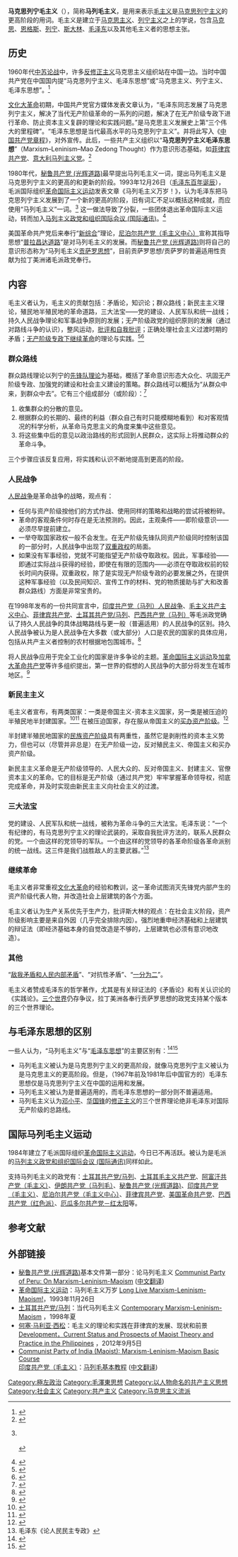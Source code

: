 {{not|马克思列宁主义|毛泽东思想}}
{{馬克思主義}}
'''马克思列宁毛主义'''（{{lang-en|Marxism–Leninism–Maoism}}），简称'''马列毛主义'''，是用来表示[[毛主义|毛主义]]是[[马克思列宁主义|马克思列宁主义]]的更高阶段的用词。毛主义是建立于[[马克思主义|马克思主义]]、[[列宁主义|列宁主义]]之上的学说，包含[[马克思|马克思]]、[[恩格斯|恩格斯]]、[[列宁|列宁]]、[[斯大林|斯大林]]、[[毛泽东|毛泽东]]以及其他毛主义者的思想主张。

== 历史 ==
1960年代[[中苏论战|中苏论战]]中，许多[[反修正主义|反修正主义]]马克思主义组织站在中国一边。当时中国共产党在中国国内提“马克思列宁主义、毛泽东思想”或“马克思主义、列宁主义、毛泽东思想”。<ref>{{Cite book|title=十年论战|last=吴冷西|first=|publisher=中央文献出版社|year=1999|isbn=9787507304732|location=|pages=254-255|quote=小平同志提出，以后我们谈到马克思列宁主义和毛泽东思想的时候，在国内一般可以提“马克思列宁主义、毛泽东思想”。这样提就把两个联系起来，不是两个东西，中间一个顿点，就是表明互相有联系的。}}</ref>

[[文化大革命|文化大革命]]初期，中国共产党官方媒体发表文章认为，“毛泽东同志发展了马克思列宁主义，解决了当代无产阶级革命的一系列的问题，解决了在无产阶级专政下进行革命、防止资本主义复辟的理论和实践问题。”是马克思主义发展史上第“三个伟大的里程碑”。“毛泽东思想是当代最高水平的马克思列宁主义”。并将此写入《[[中国共产党章程|中国共产党章程]]》，对外宣传。此后，一些共产主义组织以“'''马克思列宁主义毛泽东思想'''”（Marxism–Leninism–Mao Zedong Thought）作为意识形态基础，如[[菲律宾共产党|菲律宾共产党]]、[[意大利马列主义党|意大利马列主义党]]。<ref>{{Cite web|author=Ajith CPI (ML) Naxalbari|url=http://library.redspark.nu/2006_-_Marxism-Leninism-Maoism_and_Marxism-Leninism-Mao_Tse-tung_Thought_are_not_the_same|title=Marxism-Leninism-Maoism and Marxism-Leninism-Mao Tse-tung Thought are not the same|accessdate=|date=2006-05-10|publisher=The Worker|archive-date=2018-05-09|archive-url=https://web.archive.org/web/20180509220632/http://library.redspark.nu/2006_-_Marxism-Leninism-Maoism_and_Marxism-Leninism-Mao_Tse-tung_Thought_are_not_the_same|dead-url=no}}</ref>

1980年代，[[秘鲁共产党_(光辉道路)|秘鲁共产党 (光辉道路)]]最早提出马列毛主义一词，提出马列毛主义是马克思列宁主义的更高的和更新的阶段。1993年12月26日（[[毛泽东诞辰|毛泽东百年诞辰]]），毛派国际组织[[革命国际主义运动|革命国际主义运动]]发表文章《马列毛主义万岁！》，认为毛泽东把马克思列宁主义发展到了一个新的更高的阶段，旧有词汇不足以概括这种成就，而应使用“马列毛主义”一词。<ref>{{cite web|last1=Moufawad-Paul|first1=Joshua|title=Onwards Maoist Century!|url=http://moufawad-paul.blogspot.ca/2012/05/onwards-maoist-century.html?view=classic|accessdate=2014-06-15|archive-date=2014-07-14|archive-url=https://web.archive.org/web/20140714233205/http://moufawad-paul.blogspot.ca/2012/05/onwards-maoist-century.html?view=classic|dead-url=yes}}
{{cite web|title=Maoism today|url=http://www.pcr-rcp.ca/old/en/pwd/2f.php|website=PCR-RCP|accessdate=2014-06-18|archive-date=2014-07-14|archive-url=https://web.archive.org/web/20140714230511/http://www.pcr-rcp.ca/old/en/pwd/2f.php|dead-url=yes}}<br />
{{cite web|title=International Situation of Marxism-Leninism-Maoism|url=http://mlmprincipallymaoism.wordpress.com/2013/01/14/international-situation-of-marxism-leninism-maoism/|accessdate=2014-06-18|archive-date=2014-07-15|archive-url=https://web.archive.org/web/20140715043442/http://mlmprincipallymaoism.wordpress.com/2013/01/14/international-situation-of-marxism-leninism-maoism/|dead-url=yes}}<br />
{{cite web|title=Maoism or Trotskyism|url=http://www.systemiccapital.com/wp-content/uploads/2013/10/Maoism-or-Trotskyism.pdf|accessdate=2014-06-18|archive-date=2013-12-04|archive-url=https://web.archive.org/web/20131204141332/http://www.systemiccapital.com/wp-content/uploads/2013/10/Maoism-or-Trotskyism.pdf|dead-url=yes}}</ref> 这一做法导致了分裂，一些团体退出革命国际主义运动，转而加入[[马列主义政党和组织国际会议_(国际通讯)|马列主义政党和组织国际会议 (国际通讯)]]。<ref>{{cite web|last1=Cailmail|first1=Benoît|title=A History of Nepalese Maoism since its Foundation by Mohan Bikram Singh|url=http://himalaya.socanth.cam.ac.uk/collections/journals/ebhr/pdf/EBHR_33%2634_02.pdf|publisher=European Bulletin of Himalayan Research|accessdate=2014-06-20|archive-date=2014-08-08|archive-url=https://web.archive.org/web/20140808054749/http://himalaya.socanth.cam.ac.uk/collections/journals/ebhr/pdf/EBHR_33%2634_02.pdf|dead-url=yes}}</ref>

美国革命共产党后来奉行“[[新综合|新综合]]”理论，[[尼泊尔共产党（毛主义中心）|尼泊尔共产党（毛主义中心）]]宣称其指导思想“[[普拉昌达道路|普拉昌达道路]]”是对马列毛主义的发展。而[[秘鲁共产党_(光辉道路)|秘鲁共产党 (光辉道路)]]则将自己的意识形态称为“马列毛主义[[贡萨罗思想|贡萨罗思想]]”，目前贡萨罗思想/贡萨罗的普遍适用性贡献为拉丁美洲诸毛派政党奉行。

== 内容 ==
毛主义者认为，毛主义的贡献包括：矛盾论，知识论；群众路线；新民主主义理论，殖民地半殖民地的革命道路，三大法宝——党的建设、人民军队和统一战线；持久人民战争理论和军事战争原则的发展；无产阶级政党的组织原则的发展（通过对路线斗争的认识），整风运动，[[批评和自我批评|批评和自我批评]]；正确处理社会主义过渡时期的矛盾；[[无产阶级专政下继续革命|无产阶级专政下继续革命]]的理论与实践。<ref name="course">{{cite web|title=Marxism-Leninism-Maoism Basic Course|url=http://massalijn.nl/theory/marxism-leninism-maoism-basic-course/|website=Massalijn|author=Communist Party of India (Maoist)|date=2014-06-11|accessdate=2014-06-16|language=en|archive-date=2019-06-05|archive-url=https://web.archive.org/web/20190605195721/http://massalijn.nl/theory/marxism-leninism-maoism-basic-course/|dead-url=no}}</ref><ref>{{cite web|title=Long Live Marxism-Leninism-Maoism!|url=http://www.aworldtowin.org/back_issues/1995-20/ll_mlm_20_eng.htm|publisher=Revolutionary Internationalist Movement|accessdate=2014-06-15|deadurl=yes|archiveurl=https://web.archive.org/web/20140411203548/http://www.aworldtowin.org/back_issues/1995-20/ll_mlm_20_eng.htm|archivedate=2014-04-11|language=en}}</ref>

=== 群众路线 ===
{{main|群众路线}}
群众路线理论以列宁的[[先锋队理论|先锋队理论]]为基础，概括了革命意识形态大众化、巩固无产阶级专政、加强党的建设和社会主义建设的策略。群众路线可以概括为“从群众中来，到群众中去”。它有三个组成部分（或阶段）：<ref>{{cite web|title=Short Definitions of the 'Mass Line' and a 'Mass Perspective'|url=http://massline.info/sum1p.htm|website=massline.info|accessdate=15 June 2014|language=en|archive-date=2019-05-22|archive-url=https://web.archive.org/web/20190522121630/http://massline.info/sum1p.htm|dead-url=yes}}</ref>
# 收集群众的分散的意见。
# 根据群众的长期的、最终的利益（群众自己有时只能模糊地看到）和对客观情况的科学分析，从革命马克思主义的角度来集中这些意见。
# 将这些集中后的意见以政治路线的形式回到人民群众，这实际上将推动群众的革命斗争。

三个步骤应该反复应用，将实践和认识不断地提高到更高的阶段。

=== 人民战争 ===
{{main|人民战争}}
[[人民战争|人民战争]]是革命战争的战略，观点有：
* 任何与资产阶级按他们的方式作战、使用同样的策略和战略的尝试将被粉碎。
* 革命的客观条件何时存在是无法预测的。因此，主观条件——即阶级意识——必须尽早提前建立。
* 一举夺取国家政权一般不会发生。在无产阶级先锋队同资产阶级同时控制该国的一部分时，人民战争中出现了[[双重政权|双重政权]]的局面。
* 如果没有军事经验，党就不可能指望无产阶级夺取政权。因此，军事经验——即通过实际战斗获得的经验，即使在有限的范围内——必须在夺取政权前的较长时间内获得。双重政权，除了是实现无产阶级专政的必要发展之外，在提供这种军事经验（以及民间知识、宣传工作的材料、党的物质援助与扩大和改善群众路线）方面是非常宝贵的。

在1998年发布的一份共同宣言中，[[印度共产党（马列）人民战争|印度共产党（马列）人民战争]]、[[毛主义共产主义中心|毛主义共产主义中心]]、[[菲律宾共产党|菲律宾共产党]]、[[土耳其共产党/马列|土耳其共产党/马列]]、[[巴西共产党（马列）|巴西共产党（马列）]]等毛派政党确认了持久人民战争的具体战略路线与更一般（普遍适用）的人民战争的区别。持久人民战争被认为是人民战争在大多数（或大部分）人口是农民的国家的具体应用，包括从共产主义者控制的农村根据地包围城市。<ref>{{cite web|title=General Declaration on Mao and People's War|url=https://www.marxists.org/history/erol/new-zealand/rf-feb-99.pdf|publisher=Red Flag|date=1998-11|accessdate=2018-02-27|archive-date=2019-12-12|archive-url=https://web.archive.org/web/20191212021815/https://www.marxists.org/history/erol/new-zealand/rf-feb-99.pdf|dead-url=no}}</ref>

将人民战争应用于完全工业化的国家是许多争论的主题。[[革命国际主义运动|革命国际主义运动]]及[[加拿大革命共产党|加拿大革命共产党]]等许多组织提出，第一世界的假想的人民战争的大部分将发生在城市地区。<ref name="Protracted people's war is the only way to make revolution">{{cite web|title=Protracted people’s war is the only way to make revolution|url=http://www.pcr-rcp.ca/old/en/pwd/1e.php|publisher=Socialisme Maintenant!|accessdate=December 12, 2016|archive-date=2019-06-03|archive-url=https://web.archive.org/web/20190603220458/http://www.pcr-rcp.ca/old/en/pwd/1e.php|dead-url=no}}</ref>

=== 新民主主义 ===
{{main|新民主主义|新民主主义革命}}
毛主义者宣布，有两类国家：一类是帝国主义-资本主义国家，另一类是被压迫的半殖民地半封建国家。<ref name=中国革命和中国共产党>{{cite book|author=毛泽东|title=毛泽东选集第二卷|chapter=中国革命和中国共产党|publisher=人民出版社|chapterurl=http://cpc.people.com.cn/GB/64184/64185/66616/4488919.html|isbn=9787010009193|date=1991-06|pages=632-652|accessdate=2014-06-15|archive-date=2015-10-16|archive-url=https://web.archive.org/web/20151016012653/http://cpc.people.com.cn/GB/64184/64185/66616/4488919.html|dead-url=no}}</ref><ref>{{cite web|title=Declaration of the Revolutionary Internationalist Movement|url=http://bannedthought.net/International/RIM/Docs/RIM-Declaration-1984-A.pdf|publisher=Revolutionary Internationalist Movement|date=1984|accessdate=2018-02-27|language=en|archive-date=2019-05-18|archive-url=https://web.archive.org/web/20190518164830/http://www.bannedthought.net/International/RIM/Docs/RIM-Declaration-1984-A.pdf|dead-url=yes}}</ref> 在被压迫国家，存在服从帝国主义的[[买办|买办资产阶级]]。<ref>{{cite web|title=Capitalist or semi-feudal semi-colonial countries? Trotskyism or dialectical materialism?|url=http://lesmaterialistes.com/english/cpmlm-declaration-59-capitalist-or-semi-feudal-semi-colonial-countries-trotskyism-or|website=lesmaterialistes.com|accessdate=2018-02-27|language=en|archive-date=2018-07-16|archive-url=https://web.archive.org/web/20180716111810/http://lesmaterialistes.com/english/cpmlm-declaration-59-capitalist-or-semi-feudal-semi-colonial-countries-trotskyism-or|dead-url=yes}}</ref>

半封建半殖民地国家的[[民族资产阶级|民族资产阶级]]具有两重性，虽然它是剥削性的资本主义势力，但也可以（尽管并非总是）在无产阶级一边，反对殖民主义、帝国主义和买办资产阶级。

新民主主义革命是无产阶级领导的、人民大众的、反对帝国主义、封建主义、官僚资本主义的革命。它的目标是无产阶级（通过共产党）牢牢掌握革命领导权，彻底完成革命，并及时实现由新民主主义向社会主义的过渡。

=== 三大法宝 ===
{{also|统一战线}}
党的建设、人民军队和统一战线，被称为革命斗争的三大法宝。毛泽东说：“一个有纪律的，有马克思列宁主义的理论武装的，采取自我批评方法的，联系人民群众的党。一个由这样的党领导的军队。一个由这样的党领导的各革命阶级各革命派别的统一战线。这三件是我们战胜敌人的主要武器。”<ref>毛泽东《论人民民主专政》</ref>

=== 继续革命 ===
{{main|无产阶级专政下继续革命的理论}}
毛主义者非常重视[[文化大革命|文化大革命]]的经验和教训，这一革命试图消灭先锋党内部产生的资产阶级代表人物，并改造社会上层建筑的各个方面。

毛主义者认为生产关系优先于生产力，批评斯大林的观点：在社会主义阶段，资产阶级影响主要是来自外因（几乎完全排除内因）。强烈地重申经济基础和上层建筑的辩证法（即经济基础本身的自觉改造是不够的，上层建筑也必须有意识地改造）。{{fact}}

=== 其他 ===
“[[敌我矛盾和人民内部矛盾|敌我矛盾和人民内部矛盾]]”、“对抗性矛盾”、“[[一分为二|一分为二]]”。

毛主义者赞成毛泽东的哲学著作，尤其是有关辩证法的《矛盾论》和有关认识论的《实践论》。[[三个世界_(毛泽东)|三个世界]]仍存争议，拉丁美洲各奉行贡萨罗思想的政党支持某个版本的三个世界理论。

== 与毛泽东思想的区别 ==
一些人认为，“马列毛主义”与“[[毛泽东思想|毛泽东思想]]”的主要区别有：<ref>{{cite web|last1=Brown|first1=Nikolai|title=What is Maoism?|url=http://anti-imperialism.com/2011/08/05/what-is-maoism/|website=anti-imperialism.com|publisher=RAIM|accessdate=152014-06-15|deadurl=yes|archiveurl=https://archive.is/20140615103907/http://anti-imperialism.com/2011/08/05/what-is-maoism/|archivedate=2014-06-15}}</ref><ref>{{cite web|title=The five main contributions of Maoism to communist thought|url=http://www.nuovopci.it/arcspip/article7019.html|archive-url=https://web.archive.org/web/20170430073001/http://www.nuovopci.it/arcspip/article7019.html|archive-date=2017-04-30|website=nuovopci.it|accessdate=2014-06-16|deadurl=yes}}</ref>

* 马列毛主义被认为是马克思列宁主义的更高阶段，就像马克思列宁主义被认为是马克思主义的更高阶段。但是，（1967年前及1981年后中国官方的）毛泽东思想仅是马克思列宁主义在中国的运用和发展。
* 马列毛主义被认为是普遍适用的，而毛泽东思想的一部分则不普遍适用。
* 马列毛主义认为[[邓小平|邓小平]]、[[华国锋|华国锋]]的[[修正主义_(马克思主义)|修正主义]]的三个世界理论绝非毛泽东对国际无产阶级的总路线。

== 国际马列毛主义运动 ==
1984年建立了毛派国际组织[[革命国际主义运动|革命国际主义运动]]，今日已不再活跃。被认为是毛派的[[马列主义政党和组织国际会议_(国际通讯)|马列主义政党和组织国际会议 (国际通讯)]]同样如此。

支持马列毛主义的政党有：[[土耳其共产党/马列|土耳其共产党/马列]]、[[土耳其毛主义共产党|土耳其毛主义共产党]]、[[阿富汗共产党（毛主义）|阿富汗共产党（毛主义）]]、[[伊朗共产党（马列毛）|伊朗共产党（马列毛）]]、[[秘鲁共产党_(光辉道路)|秘鲁共产党 (光辉道路)]]、[[印度共产党（毛主义）|印度共产党（毛主义）]]、[[尼泊尔共产党（毛主义中心）|尼泊尔共产党（毛主义中心）]]、[[菲律宾共产党|菲律宾共产党]]、[[美国革命共产党|美国革命共产党]]、[[巴西共产党（红色派）|巴西共产党（红色派）]]、[[厄瓜多尔共产党－红太阳|厄瓜多尔共产党－红太阳]]等。

== 参考文献 ==
{{reflist|2}}

== 外部链接 ==
* [[秘鲁共产党_(光辉道路)|秘鲁共产党 (光辉道路)]]基本文件第一部分：论马列毛主义 [http://lesmaterialistes.com/english/communist-party-peru-fundamental-documents Communist Party of Peru: On Marxism-Leninism-Maoism] {{Wayback|url=http://lesmaterialistes.com/english/communist-party-peru-fundamental-documents |date=20180227034512 }} ([https://maozhuyi.home.blog/2019/08/08/%e7%a7%98%e9%b2%81%e5%85%b1%e4%ba%a7%e5%85%9a%e6%80%bb%e8%b7%af%e7%ba%bf-%e5%9f%ba%e7%a1%80%e6%96%87%e4%bb%b6/ 中文翻译])
* [[革命国际主义运动|革命国际主义运动]]：马列毛主义万岁 [https://web.archive.org/web/20140411203548/http://www.aworldtowin.org/back_issues/1995-20/ll_mlm_20_eng.htm Long Live Marxism-Leninism-Maoism!]，1993年11月26日
* [[土耳其共产党/马列|土耳其共产党/马列]]：当代马列毛主义 [http://www.bannedthought.net/Turkey/TKP-ML/1990s/ContemporaryMLM-1998.pdf Contemporary Marxism-Leninism-Maoism] {{Wayback|url=http://www.bannedthought.net/Turkey/TKP-ML/1990s/ContemporaryMLM-1998.pdf |date=20180509025543 }}，1998年夏
* [[何塞·马利亚·西松|何塞·马利亚·西松]]：毛主义的理论和实践在菲律宾的发展、现状和前景 [https://josemariasison.org/development-current-status-and-prospects-of-maoist-theory-and-practice-in-the-philippines/ Development，Current Status and Prospects of Maoist Theory and Practice in the Philippines] {{Wayback|url=https://josemariasison.org/development-current-status-and-prospects-of-maoist-theory-and-practice-in-the-philippines/ |date=20180301230650 }}，2012年9月5日
* [http://massalijn.nl/theory/marxism-leninism-maoism-basic-course/ Communist Party of India (Maoist): Marxism-Leninism-Maoism Basic Course] {{Wayback|url=http://massalijn.nl/theory/marxism-leninism-maoism-basic-course/ |date=20190605195721 }}{{en}} <br>[[印度共产党（毛主义）|印度共产党（毛主义）]]：[https://sgp1.digitaloceanspaces.com/proletarian-library/books/164fe44f9c72f4271806ee5e1b7ce0bc.pdf 马列毛基本教程] {{Wayback|url=https://sgp1.digitaloceanspaces.com/proletarian-library/books/164fe44f9c72f4271806ee5e1b7ce0bc.pdf |date=20190321121919 }}([https://maozhuyi.home.blog/2021/02/09/%e9%a9%ac%e5%88%97%e6%af%9b%e4%b8%bb%e4%b9%89%e5%9f%ba%e6%9c%ac%e6%95%99%e7%a8%8b/ 中文翻译])

{{maoism}}

[[Category:極左政治|Category:極左政治]]
[[Category:毛澤東思想|Category:毛澤東思想]]
[[Category:以人物命名的共产主义思想|Category:以人物命名的共产主义思想]]
[[Category:社会主义|Category:社会主义]]
[[Category:共产主义|Category:共产主义]]
[[Category:马克思主义流派|Category:马克思主义流派]]